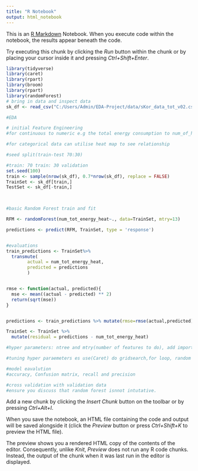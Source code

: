 ```yaml
---
title: "R Notebook"
output: html_notebook
---
```


This is an [R Markdown](http://rmarkdown.rstudio.com) Notebook. When you execute code within the notebook, the results appear beneath the code. 

Try executing this chunk by clicking the *Run* button within the chunk or by placing your cursor inside it and pressing *Ctrl+Shift+Enter*. 

```r
library(tidyverse)
library(caret)
library(rpart)
library(broom)
library(rpart)
library(randomForest)
# bring in data and inspect data
sk_df <- read_csv("C:/Users/Admin/EDA-Project/data/sKor_data_tot_v02.csv")

```
```r
#EDA

# initial Feature Engineering
#for continuous to numeric e.g the total energy consumption to num_of_households do boxplots

#for categorical data can utilise heat map to see relationship


```

```r
#seed split(train-test 70:30)

#train: 70 train: 30 validation
set.seed(100)
train <- sample(nrow(sk_df), 0.7*nrow(sk_df), replace = FALSE)
TrainSet <- sk_df[train,]
TestSet <- sk_df[-train,]


        
#basic Random Forest train and fit

RFM <- randomForest(num_tot_energy_heat~., data=TrainSet, mtry=13)

predictions <- predict(RFM, TrainSet, type = 'response')


#evaluations
train_predictions <- TrainSet%>%
  transmute(
        actual = num_tot_energy_heat,
        predicted = predictions
        )


rmse <- function(actual, predicted){
  mse <- mean((actual - predicted) ** 2)
  return(sqrt(mse))
}


predictions <- train_predictions %>% mutate(rmse=rmse(actual,predicted), difference = actual-predicted) 

TrainSet <- TrainSet %>% 
  mutate(residual = predictions - num_tot_energy_heat)

#hyper parameters: ntree and mtry(number of features to do), add importance = TRUE


```
```r
#tuning hyper paraemeters es use(Caret) do gridsearch,for loop, random search

```
```r
#model eavalution
#accuracy, Confusion matrix, recall and precision 
```

```r
#cross validation with validation data
#ensure you discuss that random forest isnnot intutative.


```

Add a new chunk by clicking the *Insert Chunk* button on the toolbar or by pressing *Ctrl+Alt+I*.

When you save the notebook, an HTML file containing the code and output will be saved alongside it (click the *Preview* button or press *Ctrl+Shift+K* to preview the HTML file).

The preview shows you a rendered HTML copy of the contents of the editor. Consequently, unlike *Knit*, *Preview* does not run any R code chunks. Instead, the output of the chunk when it was last run in the editor is displayed.
